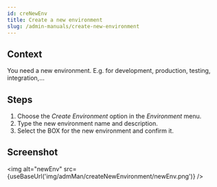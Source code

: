```yaml
---
id: creNewEnv
title: Create a new environment
slug: /admin-manuals/create-new-environment
---
```




## Context

You need a new environment. E.g. for development, production, testing, integration,…

## Steps

1. Choose the _Create Environment_ option in the _Environment_ menu.
2. Type the new environment name and description.
3. Select the BOX for the new environment and confirm it.

## Screenshot

<img alt="newEnv" src={useBaseUrl('img/admMan/createNewEnvironment/newEnv.png')} />